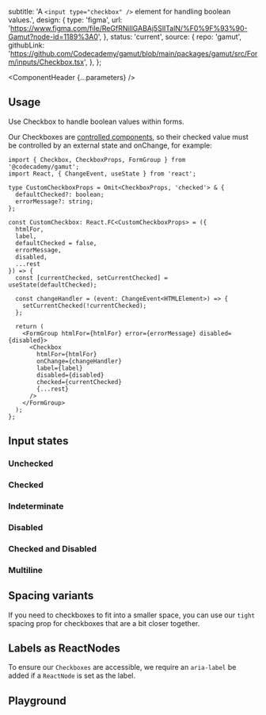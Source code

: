 


  subtitle:
    'A `<input type="checkbox" />` element for handling boolean values.',
  design: {
    type: 'figma',
    url: 'https://www.figma.com/file/ReGfRNillGABAj5SlITalN/%F0%9F%93%90-Gamut?node-id=1189%3A0',
  },
  status: 'current',
  source: {
    repo: 'gamut',
    githubLink:
      'https://github.com/Codecademy/gamut/blob/main/packages/gamut/src/Form/inputs/Checkbox.tsx',
  },
};

<Meta of={CheckboxStories} />

<ComponentHeader {...parameters} />

## Usage

Use Checkbox to handle boolean values within forms.

Our Checkboxes are [controlled components](https://reactjs.org/docs/forms.html#controlled-components), so their checked value must be controlled by an external state and onChange, for example:

<Canvas of={CheckboxStories.ControlledCheckbox} />

```tsx
import { Checkbox, CheckboxProps, FormGroup } from '@codecademy/gamut';
import React, { ChangeEvent, useState } from 'react';

type CustomCheckboxProps = Omit<CheckboxProps, 'checked'> & {
  defaultChecked?: boolean;
  errorMessage?: string;
};

const CustomCheckbox: React.FC<CustomCheckboxProps> = ({
  htmlFor,
  label,
  defaultChecked = false,
  errorMessage,
  disabled,
  ...rest
}) => {
  const [currentChecked, setCurrentChecked] = useState(defaultChecked);

  const changeHandler = (event: ChangeEvent<HTMLElement>) => {
    setCurrentChecked(!currentChecked);
  };

  return (
    <FormGroup htmlFor={htmlFor} error={errorMessage} disabled={disabled}>
      <Checkbox
        htmlFor={htmlFor}
        onChange={changeHandler}
        label={label}
        disabled={disabled}
        checked={currentChecked}
        {...rest}
      />
    </FormGroup>
  );
};
```

## Input states

### Unchecked

<Canvas of={CheckboxStories.Unchecked} />

### Checked

<Canvas of={CheckboxStories.Checked} />

### Indeterminate

<Canvas of={CheckboxStories.Indeterminate} />

### Disabled

<Canvas of={CheckboxStories.Disabled} />

### Checked and Disabled

<Canvas of={CheckboxStories.CheckedAndDisabled} />

### Multiline

<Canvas of={CheckboxStories.Multiline} />

## Spacing variants

If you need to checkboxes to fit into a smaller space, you can use our `tight` spacing prop for checkboxes that are a bit closer together.

<Canvas of={CheckboxStories.SpacingTight} />

## Labels as ReactNodes

To ensure our `Checkboxes` are accessible, we require an `aria-label` be added if a `ReactNode` is set as the label.

<Canvas of={CheckboxStories.LabelsAsReactNodes} />

## Playground

<Canvas sourceState="shown" of={CheckboxStories.Default} />

<Controls />

